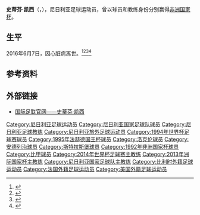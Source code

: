 {{refimprove|time=2016-06-17T13:16:50+00:00}}
{{noteTA|G1=football
|1=zh-cn:斯蒂芬;zh-hk:史提芬;zh-tw:史蒂芬;
|2=zh-cn:凯西;zh-hk:基舒;zh-tw:凱西;}}
'''史蒂芬·凯西'''（{{lang-en|'''Stephen Keshi'''}}，{{bd|1962年|1月23日|2016年|6月7日|catIdx=Stephen Keshi}}），尼日利亚足球运动员，曾以球员和教练身份分别赢得[[非洲国家杯|非洲国家杯]]。

== 生平 ==
2016年6月7日，因心脏病离世。<ref>{{cite news |author= |url=http://sports.163.com/16/0611/20/BPABDDD800051C9U.html |title=噩耗!尼日利亚痛失2位功勋主帅 4天2人相继病逝 |work=[[网易|网易]] |date=2016-06-11 |accessdate=2016-06-17 |archive-date=2016-06-24 |archive-url=https://web.archive.org/web/20160624152047/http://sports.163.com/16/0611/20/BPABDDD800051C9U.html |dead-url=no }}</ref><ref>{{cite news |author= |url=http://www.dongqiudi.com/article/186854 |title=哀悼，前尼日利亚主帅不幸去世 |work=[[懂球帝|懂球帝]] |date=2016-06-08 |accessdate=2016-06-17 |archive-date=2016-06-30 |archive-url=https://web.archive.org/web/20160630131918/http://www.dongqiudi.com/article/186854 |dead-url=no }}</ref><ref>{{cite news |author= |url=http://www.bbc.com/sport/football/36476685 |title=Stephen Keshi: Nigeria football legend dies aged 54 |work=[[BBC|BBC]] |date=2016-06-08 |accessdate=2016-06-17 |archive-date=2016-06-11 |archive-url=https://web.archive.org/web/20160611045148/http://www.bbc.com/sport/football/36476685 |dead-url=no }}</ref><ref>{{cite news |author= |url=https://www.theguardian.com/football/2016/jun/08/stephen-keshi-brawler-talker-most-successful-black-african-coach |title=Stephen Keshi: brawler, talker and most successful black African coach of all time |work=[[卫报|卫报]] |date=2016-06-08 |accessdate=2016-06-17 |archive-date=2016-06-09 |archive-url=https://web.archive.org/web/20160609135223/https://www.theguardian.com/football/2016/jun/08/stephen-keshi-brawler-talker-most-successful-black-african-coach |dead-url=no }}</ref>

== 参考资料 ==
{{Reflist}}

== 外部链接 ==
*[http://www.fifa.com/fifa-tournaments/players-coaches/people=52063/index.html [[国际足联|国际足联]]官网——史蒂芬·凯西]{{Wayback|url=http://www.fifa.com/fifa-tournaments/players-coaches/people=52063/index.html |date=20160613153829 }}

{{2014年世界杯足球赛尼日利亚参赛名单}}

{{DEFAULTSORT:Keshi, Stephen}}
[[Category:尼日利亚足球运动员|Category:尼日利亚足球运动员]]
[[Category:尼日利亚国家足球队球员|Category:尼日利亚国家足球队球员]]
[[Category:尼日利亚足球教练|Category:尼日利亚足球教练]]
[[Category:尼日利亚旅外足球运动员|Category:尼日利亚旅外足球运动员]]
[[Category:1994年世界杯足球赛球员|Category:1994年世界杯足球赛球员]]
[[Category:1995年法赫德国王杯球员|Category:1995年法赫德国王杯球员]]
[[Category:洛克伦球员|Category:洛克伦球员]]
[[Category:安德列治球员|Category:安德列治球员]]
[[Category:斯特拉斯堡球员|Category:斯特拉斯堡球员]]
[[Category:1992年非洲国家杯球员|Category:1992年非洲国家杯球员]]
[[Category:比甲球员|Category:比甲球员]]
[[Category:2014年世界杯足球赛主教练|Category:2014年世界杯足球赛主教练]]
[[Category:2013年洲际国家杯主教练|Category:2013年洲际国家杯主教练]]
[[Category:尼日利亚国家足球队主教练|Category:尼日利亚国家足球队主教练]]
[[Category:比利时外籍足球运动员|Category:比利时外籍足球运动员]]
[[Category:法国外籍足球运动员|Category:法国外籍足球运动员]]
[[Category:美国外籍足球运动员|Category:美国外籍足球运动员]]